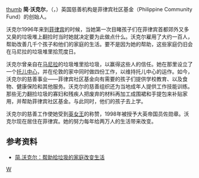 [[file:Jane_Walker_talking_in_2021.jpg|thumb]]
'''简·沃克尔'''{{MBE}}，（{{lang|en|Jane Walker}}，{{bd|1964年}}）英国慈善机构是菲律宾社区基金（Philippine Community Fund）的创始人。

沃克尔1996年来到[[菲律宾|菲律宾]]的时候，当她第一次目睹孩子们在菲律宾首都郊外又多又臭的垃圾堆上翻捡时当时她就决定要为此做点什么。沃克尔雇用了大约一百人，帮助改善几千个孩子和他们的家庭的生活。要不是因为她的帮助，这些家庭仍旧会在马尼拉的垃圾堆里拾荒度日。

沃克尔曾亲自在[[马尼拉|马尼拉]]的垃圾堆里拾垃圾，以赢得这些人的信任。她在那里设立了一个[[托儿中心|托儿中心]]，并在伦敦的家中同时做四份工作，以维持托儿中心的运作。如今，沃克尔的慈善事业——菲律宾社区基金向有需要的孩子们提供学校教育、以及食物、健康保险和其他服务。沃克尔的慈善组织还为当地成年人提供工作技能训练。那些无力翻捡垃圾的寡妇和残疾人把废弃的材料再加工成围裙和手提包来补贴家用，并帮助菲律宾社区基金。与此同时，他们的孩子去上学。

沃克尔的慈善工作使她受到[[英女王|英女王]]的称赞，1998年被授予大英帝国员佐勋章。沃克尔现在居住在菲律宾。她的努力每年给两万人的生活带来改变。

==参考资料==
*[http://www1.voanews.com/chinese/news/JaneWalker-20091020-65075932.html 简.沃克尔：帮助拾垃圾的家庭改变生活]{{Dead link|date=2020年1月 |bot=InternetArchiveBot |fix-attempted=yes }}
{{VOA}}


[[Category:MBE勳銜|W]]